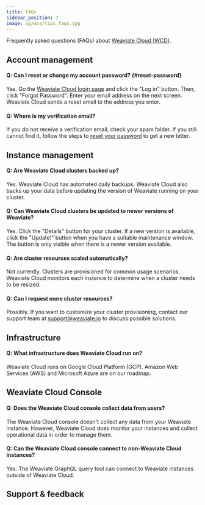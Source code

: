 ```yaml
---
title: FAQs
sidebar_position: 7
image: og/wcs/tips_faqs.jpg
---
```


Frequently asked questions (FAQs) about [Weaviate Cloud (WCD)](https://console.weaviate.cloud/).

## Account management
#### Q: Can I reset or change my account password? {#reset-password}

Yes. Go the [Weaviate Cloud login page](https://console.weaviate.cloud/) and click the "Log in" button. Then, click "Forgot Password". Enter your email address on the next screen. Weaviate Cloud sends a reset email to the address you enter.

#### Q: Where is my verification email?

If you do not receive a verification email, check your spam folder. If you still cannot find it, follow the steps to [reset your password](./faq.mdx#reset-password) to get a new letter.

## Instance management
#### Q: Are Weaviate Cloud clusters backed up?

Yes. Weaviate Cloud has automated daily backups. Weaviate Cloud also backs up your data before updating the version of Weaviate running on your cluster.

#### Q: Can Weaviate Cloud clusters be updated to newer versions of Weaviate?

Yes. Click the "Details" button for your cluster. If a new version is available, click the "Update!" button when you have a suitable maintenance window. The button is only visible when there is a newer version available.

#### Q: Are cluster resources scaled automatically?

Not currently. Clusters are provisioned for common usage scenarios. Weaviate Cloud monitors each instance to determine when a cluster needs to be resized.

#### Q: Can I request more cluster resources?

Possibly. If you want to customize your cluster provisioning, contact our support team at [support@weaviate.io](mailto:support@weaviate.io) to discuss possible solutions.

## Infrastructure

#### Q: What infrastructure does Weaviate Cloud run on?

Weaviate Cloud runs on Google Cloud Platform (GCP). Amazon Web Services (AWS) and Microsoft Azure are on our roadmap.

## Weaviate Cloud Console

#### Q: Does the Weaviate Cloud console collect data from users?

The Weaviate Cloud console doesn't collect any data from your Weaviate instance. However, Weaviate Cloud does monitor your instances and collect operational data in order to manage them.

#### Q: Can the Weaviate Cloud console connect to non-Weaviate Cloud instances?

Yes. The Weaviate GraphQL query tool can connect to Weaviate instances outside of Weaviate Cloud.

## Support & feedback


<SupportAndTrouble />
